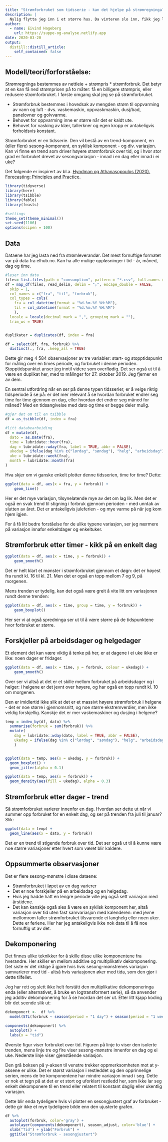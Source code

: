 ```yaml
---
title: "Strømforbruket som tidsserie - kan det hjelpe på strømregninga?"
description: |
  Nylig flytta jeg inn i et større hus. Da vinteren slo inn, fikk jeg lett sjokk av ny strømregning. Er det mulig å analysere seg ut av dette?.
author:
  - name: Eivind Hageberg
    url: https://suppe-og-analyse.netlify.app
date: 2020-03-20
output:
  distill::distill_article:
    self_contained: false
---
```


## Modell/teori/forforståelse: 

Strømregninga bestemmes av nettleie + strømpris * strømforbruk. Det betyr at en kan få ned strømprisen på to måter: få en billigere strømpris, eller redusere strømforbruket. I første omgang skal jeg se på strømforbruket.

- Strømforbruk bestemmes i hovedsak av mengden strøm til oppvarming av vann og luft - dvs. vaskemaskin, oppvaskmaskin, dusj/bad, panelovner og golvvarme. 
- Behovet for oppvarming inne er større når det er kaldt ute.
- Behovet for vasking av klær, tallerkner og egen kropp er antakeligvis forholdsvis konstant. 

Strømforbruket er en tidsserie. Den vil bestå av en trend-komponent, en (eller flere) sesong-komponent, en syklisk komponent - og div. variasjon. Kan vi finne en trend som driver høyere strømforbruk over tid, og i hvor stor grad er forbruket drevet av sesongvariasjon - innad i en dag eller innad i ei uke?

Det følgende er inspirert av bl.a. [Hyndman og Athanasopoulos (2020). Forecasting: Principles and Practice](https://otexts.com/fpp3/).

```r
library(tidyverse)
library(here)
library(tsibble)
library(fable)
library(feasts)

#settings
theme_set(theme_minimal())
set.seed(1106)
options(scipen = 100)
```

## Data
Dataene har jeg lasta ned fra strømleverandør. Det mest fornuftige formatet var på data fra elhub.no. Kan ha alle mulige oppløsninger i tid - år, måned, dag og time.

```r
#leser inn data
files= list.files(path = "consumption", pattern = "*.csv", full.names = TRUE) 
df = map_df(files, read_delim, delim = ";", escape_double = FALSE,
  skip = 1,
  col_names = c("fra", "til", "forbruk"),
  col_types = cols(
    fra = col_datetime(format = "%d.%m.%Y %H:%M"), 
    til = col_datetime(format = "%d.%m.%Y %H:%M")
    ), 
  locale = locale(decimal_mark = ",", grouping_mark = ""), 
  trim_ws = TRUE)


duplikater = duplicates(df, index = fra)

df = select(df, fra, forbruk) %>%
  distinct(., fra, .keep_all = TRUE)

```

Dette gir meg 4 584 observasjoner av tre variabler: start- og stopptidspunkt for måling over en times periode, og forbruket i denne perioden. Stopptidspunktet anser jeg inntil videre som overflødig. Det ser også ut til å være en duplikat her, med to målinger for 27. oktober 2019. Jeg fjerner en av dem.

En sentral utfordring når en ser på denne typen tidsserier, er å velge riktig tidsperiode å se på: er det mer relevant å se hvordan forbruket endrer seg time for time gjennom en dag, eller hvordan det endrer seg måned for måned? Med en tidsangivelse med dato og time er begge deler mulig.

```r
#gjør det om til en tsibble
df = as_tsibble(df, index = fra)

#litt databearbeiding
df = mutate(df,
  dato = as.Date(fra),
  time = lubridate::hour(fra),
  dag = lubridate::wday(fra, label = TRUE, abbr = FALSE),
  ukedag = ifelse(dag %in% c("lørdag", "søndag"), "helg", "arbeidsdag"),
  uke = lubridate::week(fra),
  month = lubridate::month(fra)
)

```

Hva skjer om vi ganske enkelt plotter denne tidsserien, time for time? Dette:

```r
ggplot(data = df, aes(x = fra, y = forbruk)) + 
    geom_line() 
```

Her er det mye variasjon, tilsynelatende mye av det om lag lik. Men det er også en svak trend til stigning i forbruk gjennom perioden - med unntak av slutten av året. Det er antakeligvis juleferien - og mye varme på når jeg kom hjem igjen.

For å få litt bedre forståelse for de ulike typene variasjon, ser jeg nærmere på variasjon innafor enkeltdager og enkeltuker.

## Strømforbruk etter timer - kikk på en enkelt dag

```r
ggplot(data = df, aes(x = time, y = forbruk)) + 
    geom_smooth() 
```
Det er helt klart et mønster i strømforbruket gjennom et døgn: det er høyest fra rundt kl. 16 til kl. 21. Men det er også en topp mellom 7 og 9, på morgenen.

Mens trenden er tydelig, kan det også være greit å vite litt om variasjonen rundt denne trenden:

```r
ggplot(data = df, aes(x = time, group = time, y = forbruk)) + 
    geom_boxplot()
```

Her ser vi at også spredninga ser ut til å være større på de tidspunktene hvor forbruket er større.


## Forskjeller på arbeidsdager og helgedager

Et element det kan være viktig å tenke på her, er at dagene i ei uke ikke er like: noen dager er fridager.

```r
ggplot(data = df, aes(x = time, y = forbruk, colour = ukedag)) + 
    geom_smooth() 
```

Over ser vi altså at det er et skille mellom forbruket på arbeidsdager og i helger: i helgene er det jevnt over høyere, og har også en topp rundt kl. 10 om morgenen.

Den er imidlertid ikke slik at det er et massivt høyere strømforbruk i helgene - det er noe større i gjennomsnitt, og noe større ekstremverdier, men ikke veldig forskjellig. Kanskje det er mer vaskemaskiner og dusjing i helgene?

```r
temp = index_by(df, dato) %>%
  summarise(forbruk = sum(forbruk)) %>%
  mutate(
    dag = lubridate::wday(dato, label = TRUE, abbr = FALSE),
    ukedag = ifelse(dag %in% c("lørdag", "søndag"), "helg", "arbeidsdag")
    )


ggplot(data = temp, aes(x = ukedag, y = forbruk)) + 
  geom_boxplot() + 
  geom_jitter(alpha = 0.1)

ggplot(data = temp, aes(x = forbruk)) + 
  geom_density(aes(fill = ukedag), alpha = 0.3)

```

## Strømforbruk etter dager - trend
Så strømforbruket varierer innenfor en dag. Hvordan ser dette ut når vi summer opp forbruket for en enkelt dag, og ser på trenden fra juli til januar? Slik:

```r

ggplot(data = temp) + 
  geom_line(aes(x = dato, y = forbruk)) 

```

Det er en trend til stigende forbruk over tid. Det ser også ut til å kunne være noe større variasjoner etter hvert som været blir kaldere.

## Oppsummerte observasjoner

Det er flere sesong-mønstre i disse dataene: 

- Strømforbruket i løpet av en dag varierer
- Det er noe forskjeller på en arbeidsdag og en helgedag. 
- Hvis jeg hadde hatt en lengre periode ville jeg også sett variasjon med årstidene. 
- Det kan kanskje også sies å være en syklisk komponent her, altså variasjon over tid uten fast samvariasjon med kalenderen: med jevne mellomrom faller strømforbruket tilsvarende ei langhelg eller noen uker. Dette er feriene. Her har jeg antakeligvis ikke nok data til å få noe fornuftig ut av det.

## Dekomponering
Det finnes ulike teknikker for å skille disse ulike komponentene fra hverandre. Her skiller en mellom additive og multiplikativ dekomponering. Det siste er det riktige å gjøre hvis hvis sesong-mønstrenes variasjon samvarierer med tid - altså hvis variasjonen øker med tida, som den gjør i dette tilfellet. 

Jeg har rett og slett ikke helt forstått den multiplikative dekomponeringa enda (eller alternativet, å bruke en logtransformert serie), så da anvender jeg additiv dekomponering for å se hvordan det ser ut. Etter litt kjapp koding blir det seende slik ut:


```r
dekomponert <-  df %>%
  model(STL(forbruk ~ season(period = "1 day") + season(period = "1 week")))

components(dekomponert) %>%
  autoplot() + 
  labs(x = "tid")
```

Øverste figur viser forbruket over tid. Figuren på linje to viser den isolerte trenden, mens linje tre og fire viser sesong-mønstre innenfor en dag og ei uke. Nederste linje viser gjenstående variasjon. 

Den grå boksen på y-aksen til venstre trekker oppmerksomheten mot at y-aksene er ulike. Det er størst variasjon i restleddet og den opprinnelige serien, mens de tre komponentene har mindre variasjon innad i seg. Dette er nok et tegn på at det er et stort og uforklart restledd her, som ikke lar seg enkelt dekomponere til en trend eller relatert til konstant daglig eller ukentlig variasjon. 

Dette blir enda tydeligere hvis vi plotter en sesongjustert graf av forbruket - dette gir ikke et mye tydeligere bilde enn den ujusterte grafen.

```r
df %>%
  autoplot(forbruk, color='gray') +
  autolayer(components(dekomponert), season_adjust, color='blue') +
  xlab("Tid") + ylab("Forbruk") +
  ggtitle("Strømforbruk - sesongjustert")
```

